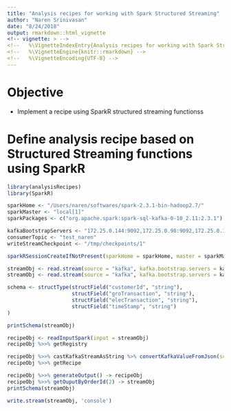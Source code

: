 ```yaml
---
title: "Analysis recipes for working with Spark Structured Streaming"
author: "Naren Srinivasan"
date: "8/24/2018"
output: rmarkdown::html_vignette
<!-- vignette: > -->
<!--   %\VignetteIndexEntry{Analysis recipes for working with Spark Structured Streaming} -->
<!--   %\VignetteEngine{knitr::rmarkdown} -->
<!--   %\VignetteEncoding{UTF-8} -->
---
```

# Objective

* Implement a recipe using SparkR structured streaming functionss

# Define analysis recipe based on Structured Streaming functions using SparkR

```r

library(analysisRecipes)
library(SparkR)

sparkHome <- "/Users/naren/softwares/spark-2.3.1-bin-hadoop2.7/"
sparkMaster <- "local[1]"
sparkPackages <- c("org.apache.spark:spark-sql-kafka-0-10_2.11:2.3.1")

kafkaBootstrapServers <- "172.25.0.144:9092,172.25.0.98:9092,172.25.0.137:9092"
consumerTopic <- "test_naren"
writeStreamCheckpoint <- "/tmp/checkpoints/1"

sparkRSessionCreateIfNotPresent(sparkHome = sparkHome, master = sparkMaster, sparkPackages = sparkPackages)

streamObj <- read.stream(source = "kafka", kafka.bootstrap.servers = kafkaBootstrapServers, subscribe = consumerTopic)
streamObj <- read.stream(source = "kafka", kafka.bootstrap.servers = kafkaBootstrapServers, subscribe = consumerTopic)

schema <- structType(structField("customerId", "string"),
                     structField("groTransaction", "string"),
                     structField("elecTransaction", "string"),
                     structField("timeStamp", "string")
)

printSchema(streamObj)

recipeObj <- readInputSpark(input = streamObj)
recipeObj %>>% getRegistry

recipeObj %>>% castKafkaStreamAsString %>% convertKafkaValueFromJson(schema = schema) -> recipeObj
recipeObj %>>% getRecipe

recipeObj %>>% generateOutput() -> recipeObj
recipeObj %>>% getOuputByOrderId(2) -> streamObj
printSchema(streamObj)

write.stream(streamObj, 'console')

```
